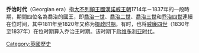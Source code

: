 {{noteTA
|1=zh-cn:汉诺威; zh-hk:漢諾威; zh-tw:漢諾威;
|2=zh:佐治;zh-hans:乔治;zh-hk:佐治;zh-sg:乔治;zh-tw:喬治;zh-cn:乔治
}}

'''乔治时代'''（Georgian era）指[[大不列顛王國|大不列顛王國]][[漢諾威王朝|漢諾威王朝]]1714年－1837年的一段時期，期間四位名為喬治的國王，即[[乔治一世_(英國)|喬治一世]]、[[喬治二世_(英國)|喬治二世]]、[[喬治三世|喬治三世]]和[[乔治四世|乔治四世]]連續在位时间，其中1811年至1820年又称为[[摄政时期|摄政时期]]。有时，也将[[威廉四世_(英國)|威廉四世]]（1830年至1837年）在位时期算入乔治王时期。该时期下启[[维多利亚时代|维多利亚时代]]。

{{Euro-hist-stub}}
{{UK-stub}}

[[Category:英國歷史|Category:英國歷史]]